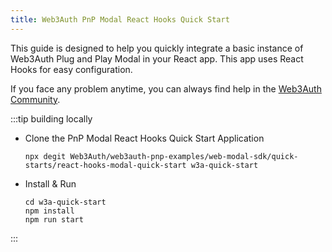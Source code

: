 ```yaml
---
title: Web3Auth PnP Modal React Hooks Quick Start
---
```


This guide is designed to help you quickly integrate a basic instance of Web3Auth Plug and Play
Modal in your React app. This app uses React Hooks for easy configuration.

If you face any problem anytime, you can always find help in the
[Web3Auth Community](https://web3auth.io/community/c/help-pnp/pnp-web/7).

:::tip building locally

- Clone the PnP Modal React Hooks Quick Start Application

  ```shell npm2yarn
  npx degit Web3Auth/web3auth-pnp-examples/web-modal-sdk/quick-starts/react-hooks-modal-quick-start w3a-quick-start
  ```

- Install & Run

  ```shell npm2yarn
  cd w3a-quick-start
  npm install
  npm run start
  ```

:::

